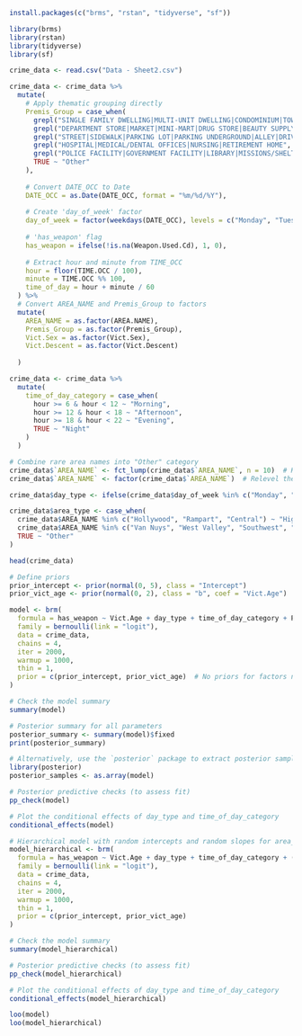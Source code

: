 ```r
install.packages(c("brms", "rstan", "tidyverse", "sf"))
```

```r
library(brms)
library(rstan)
library(tidyverse)
library(sf)
```

```r
crime_data <- read.csv("Data - Sheet2.csv")
```

```r
crime_data <- crime_data %>%
  mutate(
    # Apply thematic grouping directly
    Premis_Group = case_when(
      grepl("SINGLE FAMILY DWELLING|MULTI-UNIT DWELLING|CONDOMINIUM|TOWNHOUSE|GARAGE|GROUP HOME|SRO|PORCH, RESIDENTIAL|HIGH-RISE BUILDING|FRAT HOUSE/SORORITY/DORMITORY", Premis.Desc, ignore.case = TRUE) ~ "Residential",
      grepl("DEPARTMENT STORE|MARKET|MINI-MART|DRUG STORE|BEAUTY SUPPLY STORE|LIQUOR STORE|TOBACCO SHOP|CLOTHING STORE|JEWELRY STORE|OTHER STORE|BAR|RESTAURANT|COFFEE SHOP|NIGHT CLUB|SPORTS BAR|HOTEL|OFFICE BUILDING/OFFICE|GAS STATION|LAUNDROMAT|HEALTH SPA/GYM|NAIL SALON|PUBLIC STORAGE|FURNITURE STORE|BANK", Premis.Desc, ignore.case = TRUE) ~ "Commercial",
      grepl("STREET|SIDEWALK|PARKING LOT|PARKING UNDERGROUND|ALLEY|DRIVEWAY|PUBLIC RESTROOM|PARK|MTA|BUS|VEHICLE|LA UNION STATION|CONSTRUCTION SITE|TOW YARD|COLLEGE/JUNIOR COLLEGE/UNIVERSITY|ABANDONED BUILDING ABANDONED HOUSE|CONVENTION CENTER|AMTRAK TRAIN|SHOPPING MALL (COMMON AREA)", Premis.Desc, ignore.case = TRUE) ~ "Public Spaces",
      grepl("HOSPITAL|MEDICAL/DENTAL OFFICES|NURSING|RETIREMENT HOME", Premis.Desc, ignore.case = TRUE) ~ "Healthcare",
      grepl("POLICE FACILITY|GOVERNMENT FACILITY|LIBRARY|MISSIONS/SHELTERS|DETENTION|JAIL|STAPLES CENTER", Premis.Desc, ignore.case = TRUE) ~ "Government",
      TRUE ~ "Other"
    ),
  
    # Convert DATE_OCC to Date
    DATE_OCC = as.Date(DATE_OCC, format = "%m/%d/%Y"),
    
    # Create 'day_of_week' factor
    day_of_week = factor(weekdays(DATE_OCC), levels = c("Monday", "Tuesday", "Wednesday", "Thursday", "Friday", "Saturday", "Sunday")),
    
    # 'has_weapon' flag
    has_weapon = ifelse(!is.na(Weapon.Used.Cd), 1, 0),
    
    # Extract hour and minute from TIME_OCC
    hour = floor(TIME.OCC / 100),
    minute = TIME.OCC %% 100,
    time_of_day = hour + minute / 60
  ) %>%
  # Convert AREA_NAME and Premis_Group to factors
  mutate(
    AREA_NAME = as.factor(AREA.NAME),
    Premis_Group = as.factor(Premis_Group),
    Vict.Sex = as.factor(Vict.Sex),
    Vict.Descent = as.factor(Vict.Descent)
    
  )
```

```r
crime_data <- crime_data %>%
  mutate(
    time_of_day_category = case_when(
      hour >= 6 & hour < 12 ~ "Morning",
      hour >= 12 & hour < 18 ~ "Afternoon",
      hour >= 18 & hour < 22 ~ "Evening",
      TRUE ~ "Night"
    )
  )
```

```r
# Combine rare area names into "Other" category
crime_data$`AREA_NAME` <- fct_lump(crime_data$`AREA_NAME`, n = 10)  # Keep the 10 most common areas
crime_data$`AREA_NAME` <- factor(crime_data$`AREA_NAME`)  # Relevel the factor
```

```r
crime_data$day_type <- ifelse(crime_data$day_of_week %in% c("Monday", "Tuesday", "Wednesday", "Thursday", "Friday"), "Weekday", "Weekend")
```

```r
crime_data$area_type <- case_when(
  crime_data$AREA_NAME %in% c("Hollywood", "Rampart", "Central") ~ "High Crime",
  crime_data$AREA_NAME %in% c("Van Nuys", "West Valley", "Southwest", "Harbor") ~ "Low Crime",
  TRUE ~ "Other"
)
```

```r
head(crime_data)
```

```r
# Define priors
prior_intercept <- prior(normal(0, 5), class = "Intercept")
prior_vict_age <- prior(normal(0, 2), class = "b", coef = "Vict.Age")

model <- brm(
  formula = has_weapon ~ Vict.Age + day_type + time_of_day_category + Premis_Group,
  family = bernoulli(link = "logit"),
  data = crime_data,
  chains = 4,
  iter = 2000,
  warmup = 1000,
  thin = 1,
  prior = c(prior_intercept, prior_vict_age)  # No priors for factors needed here
)

# Check the model summary
summary(model)
```

```r
# Posterior summary for all parameters
posterior_summary <- summary(model)$fixed
print(posterior_summary)

# Alternatively, use the `posterior` package to extract posterior samples:
library(posterior)
posterior_samples <- as.array(model)
```

```r
# Posterior predictive checks (to assess fit)
pp_check(model)
```

```r
# Plot the conditional effects of day_type and time_of_day_category
conditional_effects(model)
```

```r
# Hierarchical model with random intercepts and random slopes for area_type
model_hierarchical <- brm(
  formula = has_weapon ~ Vict.Age + day_type + time_of_day_category + (1 | area_type) + Premis_Group,
  family = bernoulli(link = "logit"),
  data = crime_data,
  chains = 4,
  iter = 2000,
  warmup = 1000,
  thin = 1,
  prior = c(prior_intercept, prior_vict_age)
)

# Check the model summary
summary(model_hierarchical)
```

```r
# Posterior predictive checks (to assess fit)
pp_check(model_hierarchical)
```

```r
# Plot the conditional effects of day_type and time_of_day_category
conditional_effects(model_hierarchical)
```

```r
loo(model)
loo(model_hierarchical)
```
